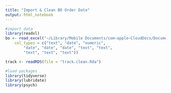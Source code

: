 ```yaml
---
title: "Import & Clean BO Order Data"
output: html_notebook
---
```


```r
#import data
library(readxl)
bo <- read_excel("~/Library/Mobile Documents/com~apple~CloudDocs/Documents/EM Research/Data Analysis/RVPv3.4/RawData/rvpcxr.orders.Oct17toSept19.xlsx", 
    col_types = c("text", "date", "numeric", 
        "date", "date", "date", "text", "text", 
        "text", "text", "text"))

track <- readRDS(file = "track.clean.Rda")

#load packages
library(tidyverse)
library(lubridate)
library(psych)
```

